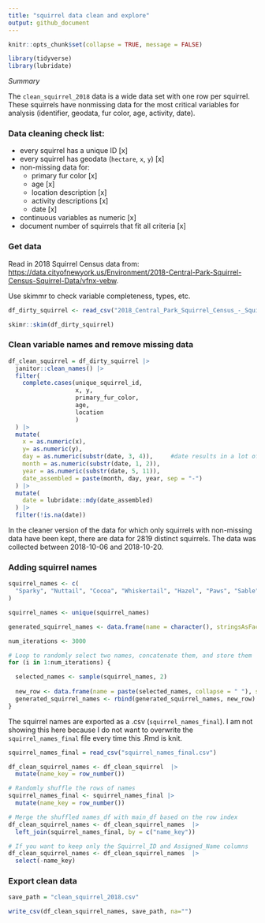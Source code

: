```yaml
---
title: "squirrel data clean and explore"
output: github_document
---
```


```r
knitr::opts_chunk$set(collapse = TRUE, message = FALSE)

library(tidyverse)
library(lubridate)
```

*Summary*

The `clean_squirrel_2018` data is a wide data set with one row per
squirrel. These squirrels have nonmissing data for the most critical
variables for analysis (identifier, geodata, fur color, age, activity,
date).

### Data cleaning check list:

*   every squirrel has a unique ID [x]
*   every squirrel has geodata (`hectare`, `x`, `y`) [x]
*   non-missing data for:
    *   primary fur color [x]
    *   age [x]
    *   location description [x]
    *   activity descriptions [x]
    *   date [x]
*   continuous variables as numeric [x]
*   document number of squirrels that fit all criteria [x]

### Get data

Read in 2018 Squirrel Census data from:
<https://data.cityofnewyork.us/Environment/2018-Central-Park-Squirrel-Census-Squirrel-Data/vfnx-vebw>.

Use skimmr to check variable completeness, types, etc.
```r
df_dirty_squirrel <- read_csv("2018_Central_Park_Squirrel_Census_-_Squirrel_Data_20231204.csv")

skimr::skim(df_dirty_squirrel)
```



### Clean variable names and remove missing data
```r
df_clean_squirrel = df_dirty_squirrel |> 
  janitor::clean_names() |> 
  filter(
    complete.cases(unique_squirrel_id, 
                   x, y, 
                   primary_fur_color, 
                   age, 
                   location
                   )
  ) |> 
  mutate(
    x = as.numeric(x), 
    y= as.numeric(y), 
    day = as.numeric(substr(date, 3, 4)),     #date results in a lot of parsing failures so I'm using a work around
    month = as.numeric(substr(date, 1, 2)),  
    year = as.numeric(substr(date, 5, 11)), 
    date_assembled = paste(month, day, year, sep = "-") 
  ) |> 
  mutate(
    date = lubridate::mdy(date_assembled)
  ) |> 
  filter(!is.na(date))
```

In the cleaner version of the data for which only squirrels with non-missing data have been kept, there are data for 2819 distinct squirrels. The data was collected between 2018-10-06 and 2018-10-20.

### Adding squirrel names 
```r
squirrel_names <- c(
  "Sparky", "Nuttail", "Cocoa", "Whiskertail", "Hazel", "Paws", "Sable", "Furryfluff", "Almond","Bushytoes", "Pecan", "Snugglewhisk", "Popcorn", "Nutbuster", "Chestnut", "Snickersnack", "Butterscotch", "Fluffpaws", "Maple", "Tangletoe", "Walnut", "Giggletail", "Acorn", "Snickersnout", "Pistachio", "Wigglesnout", "Cashew", "Sillytail", "Toffee", "Fluffernut", "Macadamia", "Wigglewhisk", "Cinnamon", "Nibbler", "Russet", "Snickerwhisk", "Caramel", "Fuzzernose", "Mocha", "Whiskernib", "S'mores", "Snickersnout", "Olive", "Gigglenose", "Mango", "Snuggletail", "Taffy", "Wigglesnout", "Marshmallow", "Nibbler", "Chestnut", "Scurrypaws", "Butter", "Pouncewhisk", "Truffle", "Fluffpounce", "Pumpkin", "Nibblesnout", "Cocoa", "Wigglepaws", "Peanut", "Whiskersnack", "Sesame", "Nuzzlenib", "Blueberry", "Fluffernibble", "Hazelnut", "Pouncetail", "Raspberry", "Whiskernibble", "Muffin", "Nutbounce", "Peach", "Snickerscuffle", "Ginger", "Fluffpounce", "Biscuit", "Nuzzlesnack", "Cherry", "Scurryfluff", "Bluebell", "Wigglewhisk", "Apricot", "Snugglesnack", "Plum", "Gigglesnout", "Sunny", "Snickersnuggle", "Banana", "Whiskerbounce", "Papaya", "Nutwhisk", "Coconut", "Snickersnuggle", "Mango", "Wiggletail", "Berry", "Gigglesnout", "Kiwi", "Pouncesnout", "Melon", "Nuzzlenose", "Tangerine", "Wigglepaws", "Plum", "Scurrywhisk", "Pumpkin", "Fluffertail", "Grape", "Nibblesnack", "Blackberry", "Pouncepaws", "Raspberry", "Nutwhisk", "Peach", "Fluffertail", "Kiwi", "Wigglepaws", "Mango", "Giggletail", "Tangerine", "Fluffernose", "Grape", "Whiskertail", "Blackberry", "Nutbounce", "Blueberry", "Scurrypaws", "Cranberry", "Wiggletail", "Mulberry", "Pouncewhisk", "Orange", "Nibbler", "Pomegranate", "Nutsnack", "Strawberry", "Wigglewhisk", "Lemon", "Nuzzlenose", "Lime", "Snickerscuffle", "Watermelon", "Snickersnuggle", "Apple", "Nutbounce", "Cherry", "Whiskertail", "Grapes", "Fluffertail", "Peach", "Wigglepaws", "Sunny", "Chestnut", "Maple", "Peanut", "Hazel", "Walnut", "Oreo", "Marshmallow", "Snickers","Buttercup", "Pumpkin", "Pinecone", "Cocoa", "Blueberry", "Raspberry", "Sparky", "Furry", "Chestnut", "Pippin", "Acorn", "Pistachio", "Hazelnut", "Cinnamon", "Mocha", "Pecan", "Acorn", "Biscuit", "Almond", "S'mores", "Wiggles", "Twix", "Bubbles", "Doodle", "Wombat", "Fluffernutter", "Muffin", "Fuzzball", "Cupcake", "Wonton", "Snuggles", "Pippin", "Moonbeam", "Cheesecake", "Jigsaw", "Cashew", "Jumper", "Marmalade", "Nimbus", "Toffee", "Poppy", "Squirt", "Munchkin", "Tidbit","Jingle", "Piston", "Fandango", "Jolt", "Nectar", "Sprinkle", "Nudge", "Tickles", "Hiccup", "Sassafras", "Zippy", "Daffodil", "Raisin", "Frizzle", "Caramel", "Stardust", "Quicksilver", "Nishi", "Jeff", "Selina", "Ghislaine", "Carolyn", "Camille", "Sanika", "Z", "Will", "Bella", "Frank", "Rose", "Gerry", "Ryan", "Fuzzy", "Wuzzy", "Fern", "Rain", "Bob", "Larry", "Doug", "John", "Mimosa", "Juicy", "Megan", "Lizzie", "Santa", "Jingles", "Lucy", "Lady", "King", "Queen", "Prince", "Madam", "Sir", "Czar", "Princess", "Your Highness", "Ronald", "Tapioca", "Boba", "Candycane", "Moscato", "Shrek", "Legolas", "Adrian", "Reggie", "Sophie", "Francesca", "Spiderman", "Peter", "Super", "Henry", "Sebastian", "Frodo", "Gandalf", "Bilbo"
)
```

```r
squirrel_names <- unique(squirrel_names)

generated_squirrel_names <- data.frame(name = character(), stringsAsFactors = FALSE)

num_iterations <- 3000 

# Loop to randomly select two names, concatenate them, and store them
for (i in 1:num_iterations) {

  selected_names <- sample(squirrel_names, 2)
  
  new_row <- data.frame(name = paste(selected_names, collapse = " "), stringsAsFactors = FALSE)
  generated_squirrel_names <- rbind(generated_squirrel_names, new_row)
}
```
The squirrel names are exported as a .csv (`squirrel_names_final`). I am not showing this here because I do not want to overwrite the `squirrel_names_final` file every time this .Rmd is knit. 

```r
squirrel_names_final = read_csv("squirrel_names_final.csv")

df_clean_squirrel_names <- df_clean_squirrel  |> 
  mutate(name_key = row_number())

# Randomly shuffle the rows of names
squirrel_names_final <- squirrel_names_final |> 
  mutate(name_key = row_number())

# Merge the shuffled names_df with main_df based on the row index
df_clean_squirrel_names <- df_clean_squirrel_names  |> 
  left_join(squirrel_names_final, by = c("name_key"))

# If you want to keep only the Squirrel_ID and Assigned_Name columns
df_clean_squirrel_names <- df_clean_squirrel_names  |> 
  select(-name_key)

```


### Export clean data
```r
save_path = "clean_squirrel_2018.csv"

write_csv(df_clean_squirrel_names, save_path, na="")
```
